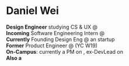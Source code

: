 
<Navbar active='/' />

# Daniel Wei

<div
    style={{
        marginTop: "-2rem",
    }}
/>

**Design Engineer** studying CS & UX @ <CustomLink
    href='https://cloudfront-us-east-1.images.arcpublishing.com/advancelocal/POMPG52DZFDJJF5GSUS4USR7T4.jpg'
    text='Cornell'
/><br />
**Incoming** Software Engineering Intern @ <CustomLink
    href='https://www.google.com/'
    text='Google'
/><br />
**Currently** Founding Design Eng @ an <CustomLink
    href='https://www.joinef.com/'
    text='EF'
/> startup<br />
**Former** Product Engineer @ <CustomLink
    href='https://www.instapathbio.com/'
    text='Instapath'
/> (YC W19) <br />
**On-Campus**: currently a PM on <CustomLink
    href='https://www.designconsultingcornell.com/'
    text='DCC'
/>, ex-DevLead on <CustomLink
    href='https://cornelldti.org'
    text='Cornell DTI'
/> <br />
**Also a <CustomLink href='https://neo.com/' text='Neo Scholar Finalist' />**

<Schematic />

<Footbar />
